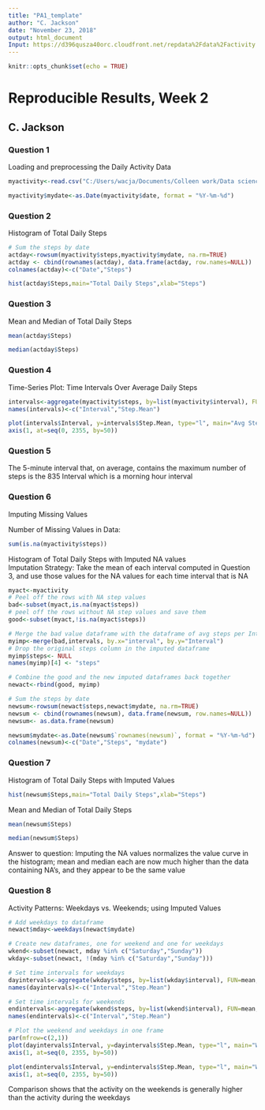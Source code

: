 ---
title: "PA1_template"
author: "C. Jackson"
date: "November 23, 2018"
output: html_document
Input: https://d396qusza40orc.cloudfront.net/repdata%2Fdata%2Factivity.zip
---

```{r setup, include=FALSE}
knitr::opts_chunk$set(echo = TRUE)
```

# Reproducible Results, Week 2
## C. Jackson

### Question 1 
Loading and preprocessing the Daily Activity Data
```{r section1}
myactivity<-read.csv("C:/Users/wacja/Documents/Colleen work/Data science coursera/activity.csv")

myactivity$mydate<-as.Date(myactivity$date, format = "%Y-%m-%d")
```

### Question 2
Histogram of Total Daily Steps

```{r section2}
# Sum the steps by date
actday<-rowsum(myactivity$steps,myactivity$mydate, na.rm=TRUE)
actday <- cbind(rownames(actday), data.frame(actday, row.names=NULL))
colnames(actday)<-c("Date","Steps")

hist(actday$Steps,main="Total Daily Steps",xlab="Steps")
```


### Question 3
Mean and Median of Total Daily Steps
```{r section3}
mean(actday$Steps)

median(actday$Steps)
```

### Question 4
Time-Series Plot: Time Intervals Over Average Daily Steps
```{r section4}
intervals<-aggregate(myactivity$steps, by=list(myactivity$interval), FUN=mean, na.rm=TRUE)
names(intervals)<-c("Interval","Step.Mean") 

plot(intervals$Interval, y=intervals$Step.Mean, type="l", main="Avg Steps per Time Interval", xlab="Interval", ylab="Avg Steps", xaxt="n")
axis(1, at=seq(0, 2355, by=50))
```

### Question 5
The 5-minute interval that, on average, contains the maximum number of steps is the 835 Interval which is a morning hour interval

### Question 6
Imputing Missing Values

Number of Missing Values in Data:
```{r section 6a}
sum(is.na(myactivity$steps))
```

Histogram of Total Daily Steps with Imputed NA values  
Imputation Strategy: Take the mean of each interval computed in Question 3, and use those values for the NA values for each time interval that is NA
```{r section 6b}

myact<-myactivity
# Peel off the rows with NA step values
bad<-subset(myact,is.na(myact$steps))
# peel off the rows without NA step values and save them
good<-subset(myact,!is.na(myact$steps))

# Merge the bad value dataframe with the dataframe of avg steps per Interval
myimp<-merge(bad,intervals, by.x="interval", by.y="Interval")
# Drop the original steps column in the imputed dataframe
myimp$steps<- NULL
names(myimp)[4] <- "steps"

# Combine the good and the new imputed dataframes back together
newact<-rbind(good, myimp)

# Sum the steps by date
newsum<-rowsum(newact$steps,newact$mydate, na.rm=TRUE)
newsum <- cbind(rownames(newsum), data.frame(newsum, row.names=NULL))
newsum<- as.data.frame(newsum)

newsum$mydate<-as.Date(newsum$`rownames(newsum)`, format = "%Y-%m-%d")
colnames(newsum)<-c("Date","Steps", "mydate")
```

### Question 7
Histogram of Total Daily Steps with Imputed Values
```{r section 7a}
hist(newsum$Steps,main="Total Daily Steps",xlab="Steps")
```

Mean and Median of Total Daily Steps
```{r section 7b}

mean(newsum$Steps)

median(newsum$Steps)
```

Answer to question: Imputing the NA values normalizes the value curve in the histogram; mean and median each are now much higher than the data containing NA's, and they appear to be the same value

### Question 8
Activity Patterns: Weekdays vs. Weekends; using Imputed Values

```{r section8,fig.height=10}
# Add weekdays to dataframe
newact$mday<-weekdays(newact$mydate)

# Create new dataframes, one for weekend and one for weekdays
wkend<-subset(newact, mday %in% c("Saturday","Sunday"))
wkday<-subset(newact, !(mday %in% c("Saturday","Sunday")))

# Set time intervals for weekdays
dayintervals<-aggregate(wkday$steps, by=list(wkday$interval), FUN=mean, na.rm=TRUE)
names(dayintervals)<-c("Interval","Step.Mean")

# Set time intervals for weekends
endintervals<-aggregate(wkend$steps, by=list(wkend$interval), FUN=mean, na.rm=TRUE)
names(endintervals)<-c("Interval","Step.Mean")

# Plot the weekend and weekdays in one frame
par(mfrow=c(2,1))
plot(dayintervals$Interval, y=dayintervals$Step.Mean, type="l", main="Weekday Avg Steps per Time Interval", xlab="Interval", ylab="Avg Steps", xaxt="n")
axis(1, at=seq(0, 2355, by=50))

plot(endintervals$Interval, y=endintervals$Step.Mean, type="l", main="Weekend Avg Steps per Time Interval", xlab="Interval", ylab="Avg Steps", xaxt="n")
axis(1, at=seq(0, 2355, by=50))
```


Comparison shows that the activity on the weekends is generally higher than the activity during the weekdays
